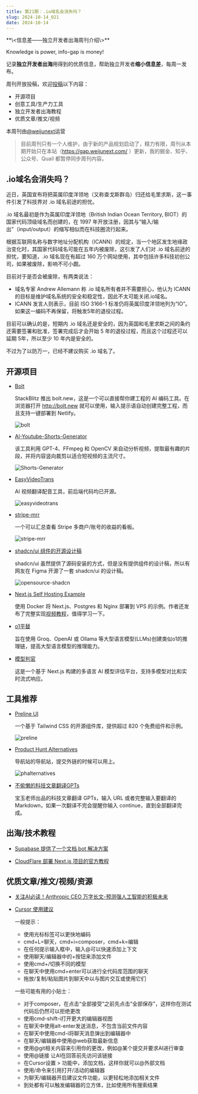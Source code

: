 ```yaml
---
title: 第21期：.io域名会消失吗？
slug: 2024-10-14_021
date: 2024-10-14
---
```


<Aside>
**\<信息差——独立开发者出海周刊介绍\>**

Knowledge is power, info-gap is money!

记录**独立开发者出海**用得到的优质信息，帮助独立开发者**缩小信息差**，每周一发布。

周刊开放投稿，欢迎[投稿](https://github.com/weijunext/gap.weijunext.com/issues)以下内容：
- 开源项目
- 创意工具/生产力工具
- 独立开发者出海教程
- 优质文章/推文/视频

本周刊由[@weijunext](https://x.com/intent/follow?screen_name=weijunext)运营
</Aside>

> 目前周刊只有一个人维护，由于新的产品规划启动了，精力有限，周刊从本期开始只在本站（https://gap.weijunext.com/ ）更新，我的掘金、知乎、公众号、Quail 都暂停同步周刊内容。

## .io域名会消失吗？

近日，英国宣布将把英属印度洋领地（又称查戈斯群岛）归还给毛里求斯，这一事件引发了科技界对 .io 域名前途的担忧。

.io 域名最初是作为英属印度洋领地（British Indian Ocean Territory, BIOT）的国家代码顶级域名而创建的，在 1997 年开放注册，因其与“输入/输出”（input/output）的缩写相似而在科技圈流行起来。

根据互联网名称与数字地址分配机构（ICANN）的规定，当一个地区发生地缘政治变化时，其国家代码域名可能在五年内被废除，这引发了人们对 .io 域名前途的担忧，要知道，.io 域名现在有超过 160 万个网站使用，其中包括许多科技初创公司，如果被废除，影响不可小觑。

目前对于是否会被废除，有两类说法：

  - 域名专家 Andrew Allemann 称 .io 域名所有者并不需要担心，他认为 ICANN 的目标是维护域名系统的安全和稳定性，因此不太可能关闭.io域名。
  - ICANN 发言人则表示，目前 ISO 3166-1 标准仍将英属印度洋领地列为“IO”。如果这一编码不再保留，将触发5年的退役过程。

目前可以确认的是，短期内 .io 域名还是安全的，因为英国和毛里求斯之间的条约还需要签署和批准，签署完成后才会开始 5 年的退役过程，而且这个过程还可以延期 5年，所以至少 10 年内是安全的。

不过为了以防万一，已经不建议购买 .io 域名了。

## 开源项目

- [Bolt](https://github.com/stackblitz/bolt.new)

  StackBlitz 推出 bolt.new，这是一个可以直接帮你建工程的 AI 编码工具。在浏览器打开 http://bolt.new 就可以使用，输入提示语自动创建完整工程，而且支持一键部署到 Netlify。

  ![bolt](/assets/021/bolt.webp)

- [AI-Youtube-Shorts-Generator](https://github.com/SamurAIGPT/AI-Youtube-Shorts-Generator)

  该工具利用 GPT-4、FFmpeg 和 OpenCV 来自动分析视频，提取最有趣的片段，并将内容竖向裁剪以适合短视频的主流尺寸。

  ![Shorts-Generator](/assets/021/shorts-generator.webp)

- [EasyVideoTrans](https://github.com/sutro-planet/easyvideotrans-service)

  AI 视频翻译配音工具，前后端代码均已开源。

  ![easyvideotrans](/assets/021/easyvideotrans.svg)

- [stripe-mrr](https://github.com/shnai0/stripe-mrr)

  一个可以汇总查看 Stripe 多商户/账号的收益的看板。

  ![stripe-mrr](/assets/021/stripe-mrr.webp)

- [shadcn/ui 组件的开源设计稿](https://www.figma.com/community/file/1426161867268046394)

  shadcn/ui 虽然提供了源码安装的方式，但是没有提供组件的设计稿，所以有网友在 Figma 开源了一套 shadcn/ui 的设计稿。

  ![opensource-shadcn](/assets/021/opensource-shadcn.webp)

- [Next.js Self Hosting Example](https://github.com/leerob/next-self-host)

  使用 Docker 将 Next.js、Postgres 和 Nginx 部署到 VPS 的示例。作者还发布了完整实现[视频教程](https://x.com/leeerob/status/1843796169173995544)，值得学习一下。

- [o1平替](https://github.com/win4r/o1)

  旨在使用 Groq、OpenAI 或 Ollama 等大型语言模型(LLMs)创建类似o1的推理链，提高大型语言模型的推理能力。

- [模型判官](https://github.com/flashclub/ModelJudge)

  这是一个基于 Next.js 构建的多语言 AI 模型评估平台，支持多模型对比和实时流式响应。

## 工具推荐

- [Preline UI](https://preline.co/)

  一个基于 Tailwind CSS 的开源组件库，提供超过 820 个免费组件和示例。

  ![preline](/assets/021/preline.webp)

- [Product Hunt Alternatives](https://phalternatives.com/)

  导航站的导航站，提交外链的时候可以用上。

  ![phalternatives](/assets/021/phalternatives.webp)

- [不偷懒的科技文章翻译GPTs](https://chatgpt.com/g/g-uBhKUJJTl-ke-ji-wen-zhang-fan-yi)

  宝玉老师出品的科技文章翻译 GPTs，输入 URL 或者完整输入要翻译的 Markdown，如果一次翻译不完会提醒你输入 continue，直到全部翻译完成。


## 出海/技术教程

- [Supabase 提供了一个文档 bot 解决方案](https://supabase.com/docs/guides/ai/examples/headless-vector-search)

- [CloudFlare 部署 Next.js 项目的官方教程](https://developers.cloudflare.com/pages/framework-guides/nextjs/ssr/get-started/)


## 优质文章/推文/视频/资源

- [关注AI必读！Anthropic CEO 万字长文-预测强人工智能的积极未来](https://mp.weixin.qq.com/s/StZeb__lyrZl_as_sQ8l6A)

- [Cursor 使用建议](https://x.com/shaoruu/status/1841548020174950467)

  一般提示：
  - 使用光标标签可以更快地编码
  - cmd+L=聊天，cmd+i=composer，cmd+k=编辑
  - 在任何提示输入框中，输入@可以快速添加上下文
  - 使用聊天/编辑器中的+按钮来添加文件
  - 使用cmd+/切换不同的模型
  - 在聊天中使用cmd+enter可以进行全代码库范围的聊天
  - 拖放/复制/粘贴图片到聊天中以与图片交互或使用它们

  一些可能有用的小贴士：
  - 对于composer，在点击“全部接受”之前先点击“全部保存”，这样你在测试代码后仍然可以拒绝更改
  - 使用cmd-shift-i打开更大的编辑器视图
  - 在聊天中使用alt-enter发送消息，不包含当前文件内容
  - 在聊天中使用cmd-i将聊天消息弹出到编辑器中
  - 在聊天/编辑器中使用@web获取最新信息
  - 使用@git相关内容来引用你的更改，例如@某个提交并要求AI进行审查
  - 使用@链接 让AI在回答前先访问该链接
  - 在Cursor设置 > 功能中，添加文档，这样你就可以@外部文档
  - 使用/命令来引用打开/活动的编辑器
  - 为聊天/编辑器开启建议文件功能，以更轻松地添加相关文件
  - 到处都有可以触发编辑器的立方体，比如使用所有搜索结果